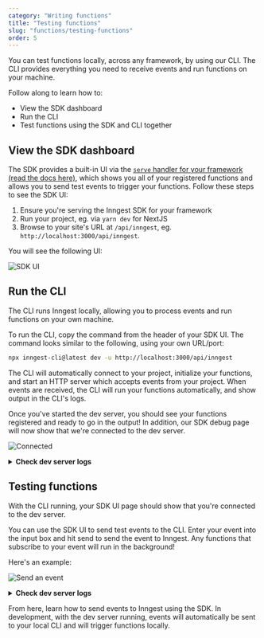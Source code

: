 ```yaml
---
category: "Writing functions"
title: "Testing functions"
slug: "functions/testing-functions"
order: 5
---
```


You can test functions locally, across any framework, by using our CLI.  The CLI
provides everything you need to receive events and run functions on your machine.

Follow along to learn how to:

- View the SDK dashboard
- Run the CLI
- Test functions using the SDK and CLI together


## View the SDK dashboard

The SDK provides a built-in UI via the  [`serve` handler for your framework
(read the docs here)](/docs/functions#serving),
which shows you all of your registered functions and allows you to send test events
to trigger your functions. Follow these steps to see the SDK UI:

1. Ensure you're serving the Inngest SDK for your framework
2. Run your project, eg. via `yarn dev` for NextJS
3. Browse to your site's URL at `/api/inngest`, eg. `http://localhost:3000/api/inngest`.

You will see the following UI:

![SDK UI](/assets/docs/sdk/sdk-ui.png)

## Run the CLI

The CLI runs Inngest locally, allowing you to process events and run functions on
your own machine.

To run the CLI, copy the command from the header of your SDK UI. The command looks
similar to the following, using your own URL/port:

```bash
npx inngest-cli@latest dev -u http://localhost:3000/api/inngest
```

The CLI will automatically connect to your project, initialize your functions,
and start an HTTP server which accepts events from your project.  When events
are received, the CLI will run your functions automatically, and show output
in the CLI's logs.

Once you've started the dev server, you should see your functions registered
and ready to go in the output! In addition, our SDK debug page will now show
that we're connected to the dev server.

![Connected](/assets/docs/top_bar_connected.png)

<details>
  <summary><strong>Check dev server logs</strong></summary>

  ```sh
  12:10PM INF overriding config to log step output within dev server
  12:10PM INF executor > starting queue backend=inmemory
  12:10PM INF runner > starting event stream backend=inmemory
  12:10PM INF runner > starting queue backend=inmemory
  12:10PM INF runner > initializing scheduled messages len=0
  12:10PM INF executor > service starting
  12:10PM INF devserver > service starting
  12:10PM INF executor > subscribing to function queue
  12:10PM INF api > starting server addr=0.0.0.0:8288
  12:10PM INF runner > service starting
  12:10PM INF runner > subscribing to events topic=events
  12:11PM INF devserver > registered functions app="My Next.js App" framework=nextjs len=1 sdk=js:v0.6.0 url=http://localhost:3001/api/inngest
  ```
</details>

## Testing functions

With the CLI running, your SDK UI page should show that you're connected to
the dev server.

You can use the SDK UI to send test events to the CLI. Enter your event into
the input box and hit send to send the event to Inngest.  Any functions
that subscribe to your event will run in the background!

Here's an example:

![Send an event](/assets/docs/sdk/send-event.png)

<details>
  <summary><strong>Check dev server logs</strong></summary>

  ```sh
  12:18PM INF api > publishing event event={"data":{"name":"Inngest"},"id":"01GFX481B6482Y32VSQFB6BJJY","name":"demo/event.sent"} event_name=demo/event.sent id=01GFX481B6482Y32VSQFB6BJJY
  12:18PM INF runner > received message event=demo/event.sent id=01GFX481B6482Y32VSQFB6BJJY
  12:18PM INF runner > initializing fn event=demo/event.sent function=my-next-js-app-hello-world id=01GFX481B6482Y32VSQFB6BJJY
  12:18PM INF executor > executing action dsn=inngest.com/my-next-js-app-hello-world-step-step-test run_id=01GFX481H2KSDE7JNHR1Y0XT1J scopes=null step=step version=null
  12:18PM INF output > step output attempt=0 fn_id=my-next-js-app-hello-world fn_name="Hello World" output={"body":{"message":"Hello, Inngest!"},"status":200} run_id=01GFX481H2KSDE7JNHR1Y0XT1J step=step
  ```
</details>

From here, learn how to send events to Inngest using the SDK.  In development, with
the dev server running, events will automatically be sent to your local CLI and will
trigger functions locally.
